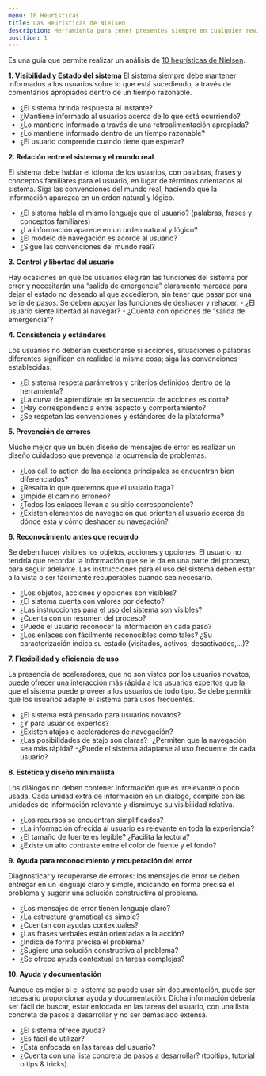```yaml
---
menu: 10 Heurísticas
title: Las Heurísticas de Nielsen
description: Herramienta para tener presentes siempre en cualquier revisión.
position: 1
---
```


Es una guía que permite realizar un análisis de [10 heurísticas de Nielsen](https://www.nngroup.com/articles/ten-usability-heuristics/).

**1. Visibilidad y Estado del sistema**
El sistema siempre debe mantener informados a los usuarios sobre lo que está sucediendo, a través de comentarios apropiados dentro de un tiempo razonable.

- ¿El sistema brinda respuesta al instante?
- ¿Mantiene informado al usuarios acerca de lo que está ocurriendo?
- ¿Lo mantiene informado a través de una retroalimentación apropiada?
- ¿Lo mantiene informado dentro de un tiempo razonable?
- ¿El usuario comprende cuando tiene que esperar?

**2. Relación entre el sistema y el mundo real**

El sistema debe hablar el idioma de los usuarios, con palabras, frases y conceptos familiares para el usuario, en lugar de términos orientados al sistema. Siga las convenciones del mundo real, haciendo que la información aparezca en un orden natural y lógico.

- ¿El sistema habla el mismo lenguaje que el usuario? (palabras, frases y conceptos familiares)
- ¿La información aparece en un orden natural y lógico?
- ¿El modelo de navegación es acorde al usuario?
- ¿Sigue las convenciones del mundo real?

**3. Control y libertad del usuario**

Hay ocasiones en que los usuarios elegirán las funciones del sistema por error y necesitarán una “salida de emergencia” claramente marcada para dejar el estado no deseado al que accedieron, sin tener que pasar por una serie de pasos. Se deben apoyar las funciones de deshacer y rehacer. - ¿El usuario siente libertad al navegar? - ¿Cuenta con opciones de “salida de emergencia”?

**4. Consistencia y estándares**

Los usuarios no deberían cuestionarse si acciones, situaciones o palabras diferentes significan en realidad la misma cosa; siga las convenciones establecidas.

- ¿El sistema respeta parámetros y criterios definidos dentro de la herramienta?
- ¿La curva de aprendizaje en la secuencia de acciones es corta?
- ¿Hay correspondencia entre aspecto y comportamiento?
- ¿Se respetan las convenciones y estándares de la plataforma?

**5. Prevención de errores**

Mucho mejor que un buen diseño de mensajes de error es realizar un diseño cuidadoso que prevenga la ocurrencia de problemas.

- ¿Los call to action de las acciones principales se encuentran bien diferenciados?
- ¿Resalta lo que queremos que el usuario haga?
- ¿Impide el camino erróneo?
- ¿Todos los enlaces llevan a su sitio correspondiente?
- ¿Existen elementos de navegación que orienten al usuario acerca de dónde está y cómo deshacer su navegación?

**6. Reconocimiento antes que recuerdo**

Se deben hacer visibles los objetos, acciones y opciones, El usuario no tendría que recordar la información que se le da en una parte del proceso, para seguir adelante. Las instrucciones para el uso del sistema deben estar a la vista o ser fácilmente recuperables cuando sea necesario.

- ¿Los objetos, acciones y opciones son visibles?
- ¿El sistema cuenta con valores por defecto?
- ¿Las instrucciones para el uso del sistema son visibles?
- ¿Cuenta con un resumen del proceso?
- ¿Puede el usuario reconocer la información en cada paso?
- ¿Los enlaces son fácilmente reconocibles como tales? ¿Su caracterización indica su estado (visitados, activos, desactivados,...)?

**7. Flexibilidad y eficiencia de uso**

La presencia de aceleradores, que no son vistos por los usuarios novatos, puede ofrecer una interacción más rápida a los usuarios expertos que la que el sistema puede proveer a los usuarios de todo tipo. Se debe permitir que los usuarios adapte el sistema para usos frecuentes.

- ¿El sistema está pensado para usuarios novatos?
- ¿Y para usuarios expertos?
- ¿Existen atajos o aceleradores de navegación?
- ¿Las posibilidades de atajo son claras?
  -¿Permiten que la navegación sea más rápida?
  -¿Puede el sistema adaptarse al uso frecuente de cada usuario?

**8. Estética y diseño minimalista**

Los diálogos no deben contener información que es irrelevante o poco usada. Cada unidad extra de información en un diálogo, compite con las unidades de información relevante y disminuye su visibilidad relativa.

- ¿Los recursos se encuentran simplificados?
- ¿La información ofrecida al usuario es relevante en toda la experiencia?
- ¿El tamaño de fuente es legible? ¿Facilita la lectura?
- ¿Existe un alto contraste entre el color de fuente y el fondo?

**9. Ayuda para reconocimiento y recuperación del error**

Diagnosticar y recuperarse de errores: los mensajes de error se deben entregar en un lenguaje claro y simple, indicando en forma precisa el problema y sugerir una solución constructiva al problema.

- ¿Los mensajes de error tienen lenguaje claro?
- ¿La estructura gramatical es simple?
- ¿Cuentan con ayudas contextuales?
- ¿Las frases verbales están orientadas a la acción?
- ¿Indica de forma precisa el problema?
- ¿Sugiere una solución constructiva al problema?
- ¿Se ofrece ayuda contextual en tareas complejas?

**10. Ayuda y documentación**

Aunque es mejor si el sistema se puede usar sin documentación, puede ser necesario proporcionar ayuda y documentación. Dicha información debería ser fácil de buscar, estar enfocada en las tareas del usuario, con una lista concreta de pasos a desarrollar y no ser demasiado extensa.

- ¿El sistema ofrece ayuda?
- ¿Es fácil de utilizar?
- ¿Está enfocada en las tareas del usuario?
- ¿Cuenta con una lista concreta de pasos a desarrollar? (tooltips, tutorial o tips & tricks).
